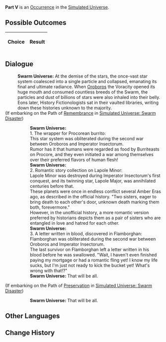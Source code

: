 {{Simulated Universe Event Infobox
|title         = Part V
|image         = 3.png
|type          =
|domains_su    = 
|domains_ext   = 
|domains_swarm = 
|domains_gng   = 
|requirements  =
|prev          = 
|next          = 
|indexRewards  =
|characters    = Oroboros
}}
'''Part V''' is an [[Simulated Universe/Occurrence|Occurrence]] in the [[Simulated Universe]].

==Possible Outcomes==
{| class="article-table"
!Choice
!Result

|}

<!--
==Gameplay Notes==

-->
==Dialogue==
{{Dialogue Start}}
:'''Swarm Universe:''' At the demise of the stars, the once-vast star system coalesced into a single particle and collapsed, emanating its final and ultimate radiance. When [[Oroboros]] the Voracity opened its huge mouth and consumed countless breeds of the Swarm, the particles and dust of billions of stars were also inhaled into their belly. Eons later, History Fictionologists sat in their vaulted libraries, writing down these histories unknown to the majority.
;(If embarking on the Path of [[Simulated Universe/Paths#Remembrance|Remembrance]] in [[Simulated Universe: Swarm Disaster]])
:{{SU Special Dialogue|Remembrance|Flip through.|But the author is a History Fictionologist named Red-Nosed Old-Timer. Their reliability is unverifiable.}}
::'''Swarm Universe:''' <br />1. The wrapper for Procorean burrito:<br />This star system was obliterated during the second war between Oroboros and Imperator Insectorum.<br />Rumor has it that humans were regarded as food by Burriteasts on Procore, and they even initiated a war among themselves over their preferred flavors of human flesh!
::'''Swarm Universe:''' <br />2. Romantic story collection on Lapole Minor:<br />Lapole Minor was destroyed during Imperator Insectorum's first conquest, and its twinning star, Lapole Major, was annihilated centuries before that.<br />These planets were once in endless conflict several Amber Eras ago, as described in the official history. "Two sisters, eager to bring death to each other's door, unknown death marking them both, forevermore."<br />However, in the unofficial history, a more romantic version preferred by historians depicts them as a pair of sisters who are entangled in love and hatred for each other.
::'''Swarm Universe:''' <br />3. A letter written in blood, discovered in Flamborghan:<br />Flamborghan was obliterated during the second war between Oroboros and Imperator Insectorum.<br />The last survivor on Flamborghan left a letter written in his blood before he was swallowed. "Wait, I haven't even finished paying my mortgage or had a romantic fling yet! I know my life sucks, but I'm just not ready to kick the bucket yet! What's wrong with that!?"
::'''Swarm Universe:''' That will be all.
;(If embarking on the Path of [[Simulated Universe/Paths#Preservation|Preservation]] in [[Simulated Universe: Swarm Disaster]])
:{{SU Special Dialogue|Preservation|Not looking through.|Who would read something a History Fictionologist wrote?}}
::'''Swarm Universe:''' That will be all.
{{Dialogue End}}

==Other Languages==
{{Other Languages
|en   = Part V
|zhs  = 其五
|zht  = 其五
|ja   = その5
|ko   = V
|es   = Parte V
|fr   = Partie V
|ru   = V
|th   = ตอน 5
|vi   = Phần 5
|de   = Teil 5
|id   = Bagian V
|pt   = Parte V
}}

==Change History==
{{Change History|1.0}}
